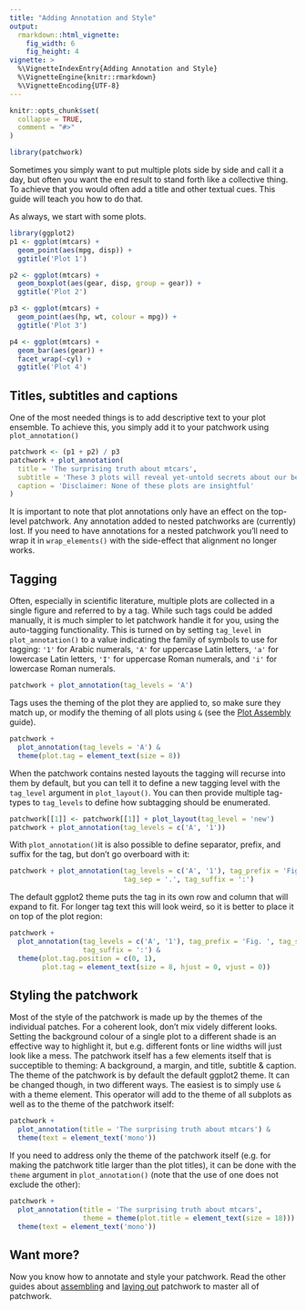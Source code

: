 ```yaml
---
title: "Adding Annotation and Style"
output: 
  rmarkdown::html_vignette:
    fig_width: 6
    fig_height: 4
vignette: >
  %\VignetteIndexEntry{Adding Annotation and Style}
  %\VignetteEngine{knitr::rmarkdown}
  %\VignetteEncoding{UTF-8}
---
```


```r
knitr::opts_chunk$set(
  collapse = TRUE,
  comment = "#>"
)
```

```r
library(patchwork)
```

Sometimes you simply want to put multiple plots side by side and call it a day,
but often you want the end result to stand forth like a collective thing. To 
achieve that you would often add a title and other textual cues. This guide will
teach you how to do that.

As always, we start with some plots.

```r
library(ggplot2)
p1 <- ggplot(mtcars) + 
  geom_point(aes(mpg, disp)) + 
  ggtitle('Plot 1')

p2 <- ggplot(mtcars) + 
  geom_boxplot(aes(gear, disp, group = gear)) + 
  ggtitle('Plot 2')

p3 <- ggplot(mtcars) + 
  geom_point(aes(hp, wt, colour = mpg)) + 
  ggtitle('Plot 3')

p4 <- ggplot(mtcars) + 
  geom_bar(aes(gear)) + 
  facet_wrap(~cyl) + 
  ggtitle('Plot 4')
```

## Titles, subtitles and captions
One of the most needed things is to add descriptive text to your plot ensemble. 
To achieve this, you simply add it to your patchwork using `plot_annotation()`

```r
patchwork <- (p1 + p2) / p3
patchwork + plot_annotation(
  title = 'The surprising truth about mtcars',
  subtitle = 'These 3 plots will reveal yet-untold secrets about our beloved data-set',
  caption = 'Disclaimer: None of these plots are insightful'
)
```

It is important to note that plot annotations only have an effect on the 
top-level patchwork. Any annotation added to nested patchworks are (currently) 
lost. If you need to have annotations for a nested patchwork you'll need to wrap 
it in `wrap_elements()` with the side-effect that alignment no longer works.

## Tagging
Often, especially in scientific literature, multiple plots are collected in a
single figure and referred to by a tag. While such tags could be added manually,
it is much simpler to let patchwork handle it for you, using the auto-tagging
functionality. This is turned on by setting `tag_level` in `plot_annotation()`
to a value indicating the family of symbols to use for tagging: `'1'` for 
Arabic numerals, `'A'` for uppercase Latin letters, `'a'` for lowercase Latin
letters, `'I'` for uppercase Roman numerals, and `'i'` for lowercase Roman 
numerals.

```r
patchwork + plot_annotation(tag_levels = 'A')
```

Tags uses the theming of the plot they are applied to, so make sure they match 
up, or modify the theming of all plots using `&` (see the 
[Plot Assembly](assembly.html) guide).

```r
patchwork + 
  plot_annotation(tag_levels = 'A') & 
  theme(plot.tag = element_text(size = 8))
```

When the patchwork contains nested layouts the tagging will recurse into them by
default, but you can tell it to define a new tagging level with the `tag_level`
argument in `plot_layout()`. You can then provide multiple tag-types to 
`tag_levels` to define how subtagging should be enumerated.

```r
patchwork[[1]] <- patchwork[[1]] + plot_layout(tag_level = 'new')
patchwork + plot_annotation(tag_levels = c('A', '1'))
```

With `plot_annotation()`it is also possible to define separator, prefix, and 
suffix for the tag, but don't go overboard with it:

```r
patchwork + plot_annotation(tag_levels = c('A', '1'), tag_prefix = 'Fig. ',
                            tag_sep = '.', tag_suffix = ':')
```

The default ggplot2 theme puts the tag in its own row and column that will 
expand to fit. For longer tag text this will look weird, so it is better to 
place it on top of the plot region:

```r
patchwork + 
  plot_annotation(tag_levels = c('A', '1'), tag_prefix = 'Fig. ', tag_sep = '.', 
                  tag_suffix = ':') & 
  theme(plot.tag.position = c(0, 1),
        plot.tag = element_text(size = 8, hjust = 0, vjust = 0))
```

## Styling the patchwork
Most of the style of the patchwork is made up by the themes of the individual 
patches. For a coherent look, don't mix videly different looks. Setting the 
background colour of a single plot to a different shade is an effective way to
highlight it, but e.g. different fonts or line widths will just look like a 
mess. The patchwork itself has a few elements itself that is succeptible to 
theming: A background, a margin, and title, subtitle & caption. The theme of
the patchwork is by default the default ggplot2 theme. It can be changed though,
in two different ways. The easiest is to simply use `&` with a theme element. 
This operator will add to the theme of all subplots as well as to the theme of
the patchwork itself:

```r
patchwork + 
  plot_annotation(title = 'The surprising truth about mtcars') & 
  theme(text = element_text('mono'))
```

If you need to address only the theme of the patchwork itself (e.g. for making
the patchwork title larger than the plot titles), it can be done with the 
`theme` argument in `plot_annotation()` (note that the use of one does not 
exclude the other):

```r
patchwork + 
  plot_annotation(title = 'The surprising truth about mtcars',
                  theme = theme(plot.title = element_text(size = 18))) & 
  theme(text = element_text('mono'))
```

## Want more?
Now you know how to annotate and style your patchwork. Read the other guides 
about [assembling](assembly.html) and [laying out](layout.html) patchwork to
master all of patchwork.
